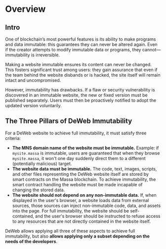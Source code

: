 # Overview

## Intro

One of blockchain’s most powerful features is its ability to make programs and data immutable: this guarantees they can never be altered again. Even if the creator attempts to modify immutable data or programs, they cannot—immutability is irreversible.

Making a website immutable ensures its content can never be changed. This fosters significant trust among users: they gain assurance that even if the team behind the website disbands or is hacked, the site itself will remain intact and uncompromised.

However, immutability has drawbacks. If a flaw or security vulnerability is discovered in an immutable website, the new or fixed version must be published separately. Users must then be proactively notified to adopt the updated version voluntarily.

## The Three Pillars of DeWeb Immutability

For a DeWeb website to achieve full immutability, it must satisfy three criteria:

- **The MNS domain name of the website must be immutable.** Example: if `mysite.massa` is immutable, users are guaranteed that when they browse `mysite.massa`, it won't one day suddenly direct them to a different (potentially malicious) target.
- **The website data must be immutable.** The code, text, images, scripts, and other files representing the DeWeb website itself are stored by smart contracts on the Massa blockchain. To achieve immutability, the smart contract handling the website must be made incapable of changing the stored data.
- **The website should not depend on any non-immutable data.** If, when displayed in the user's browser, a website loads data from external sources, those sources can inject non-immutable code, data, and assets into the page. For full immutability, the website should be self-contained, and the user's browser should be instructed to refuse access to any resources that are not directly contained in the website itself.

DeWeb allows applying all three of these aspects to achieve full immutability, but also **allows applying only a subset depending on the needs of the developers**.